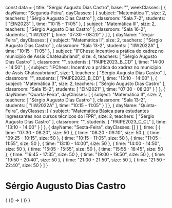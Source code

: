 const data = {
  title: "Sérgio Augusto Dias Castro",
  base: "",
  weekClasses: [
    {
      dayName: "Segunda-Feira",
      dayClasses: [
        {
          subject: "Matemática 1",
          size: 2,
          teachers: [
            "Sérgio Augusto Dias Castro"
          ],
          classroom: "Sala 7-2",
          students: [
            "EIN2023"
          ],
          time: "10:15 - 11:05"
        },
        {
          subject: "Matemática III",
          size: 2,
          teachers: [
            "Sérgio Augusto Dias Castro"
          ],
          classroom: "Sala 16-2",
          students: [
            "IIW2021"
          ],
          time: "07:30 - 08:20"
        }
      ]
    },
    {
      dayName: "Terça-Feira",
      dayClasses: [
        {
          subject: "Matemática II",
          size: 2,
          teachers: [
            "Sérgio Augusto Dias Castro"
          ],
          classroom: "Sala 13-2",
          students: [
            "IIW2022A"
          ],
          time: "10:15 - 11:05"
        },
        {
          subject: "IFChess: Incentivo a prática do xadrez no município de Assis Chateaubriand",
          size: 4,
          teachers: [
            "Sérgio Augusto Dias Castro"
          ],
          classroom: "",
          students: [
            "PAIPE2023_B_CD"
          ],
          time: "14:00 - 14:50"
        },
        {
          subject: "IFChess: Incentivo a prática do xadrez no município de Assis Chateaubriand",
          size: 1,
          teachers: [
            "Sérgio Augusto Dias Castro"
          ],
          classroom: "",
          students: [
            "PAIPE2023_B_CD"
          ],
          time: "13:10 - 14:00"
        },
        {
          subject: "Matemática 3",
          size: 2,
          teachers: [
            "Sérgio Augusto Dias Castro"
          ],
          classroom: "Sala 15-2",
          students: [
            "EIN2021"
          ],
          time: "07:30 - 08:20"
        }
      ]
    },
    {
      dayName: "Quarta-Feira",
      dayClasses: [
        {
          subject: "Matemática II",
          size: 2,
          teachers: [
            "Sérgio Augusto Dias Castro"
          ],
          classroom: "Sala 13-2",
          students: [
            "IIW2022A"
          ],
          time: "10:15 - 11:05"
        }
      ]
    },
    {
      dayName: "Quinta-Feira",
      dayClasses: [
        {
          subject: "Matemática Básica para estudantes ingressantes nos cursos técnicos do IFPR",
          size: 2,
          teachers: [
            "Sérgio Augusto Dias Castro"
          ],
          classroom: "",
          students: [
            "PAIPE2023_C_CL"
          ],
          time: "13:10 - 14:00"
        }
      ]
    },
    {
      dayName: "Sexta-Feira",
      dayClasses: []
    }
  ],
  time: [
    {
      time: "07:30 - 08:20",
      size: 50
    },
    {
      time: "08:20 - 09:10",
      size: 50
    },
    {
      time: "09:25 - 10:15",
      size: 50
    },
    {
      time: "10:15 - 11:05",
      size: 50
    },
    {
      time: "11:05 - 11:55",
      size: 50
    },
    {
      time: "13:10 - 14:00",
      size: 50
    },
    {
      time: "14:00 - 14:50",
      size: 50
    },
    {
      time: "15:05 - 15:55",
      size: 50
    },
    {
      time: "15:55 - 16:45",
      size: 50
    },
    {
      time: "16:45 - 17:35",
      size: 50
    },
    {
      time: "19:00 - 19:50",
      size: 50
    },
    {
      time: "19:50 - 20:40",
      size: 50
    },
    {
      time: "21:00 - 21:50",
      size: 50
    },
    {
      time: "21:50 - 22:40",
      size: 50
    }
  ]
}

# Sérgio Augusto Dias Castro

<div>
  {
    <BrowserOnly>
      {() => (
        <Grid
          title={data.title}
          weekClasses={data.weekClasses}
          time={data.time}
        />
      )}
    </BrowserOnly>
  }
</div>
